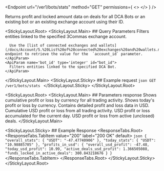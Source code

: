 
<Endpoint
  url="/ver1/bots/stats"
  method="GET"
  permissions={
    <>
      <Permission title="Permission" description="BOTS_READ" />
      <Permission title="Security" description="SIGNED" />
    </>
  }
/>

Returns profit and locked amount data on deals for all DCA Bots or an existing bot or an existing exchange account using their ID.

<StickyLayout.Root>
   <StickyLayout.Main>
    ## Query Parameters
    <ApiParam name='account_id' type='integer' id="account_id">
      Filters entities linked to the specified 3Commas exchange account.
      
      Use the [list of connected exchanges and wallets](/docs/Account/5.%20List%20of%20connected%20exchanges%20and%20wallets.mdx) endpoint to retrieve the value for the  `account_id` parameter.
    </ApiParam>
    <ApiParam name='bot_id' type='integer' id="bot_id">
      Filters entities linked to the specified DCA Bot.
    </ApiParam>
   </StickyLayout.Main>
    <StickyLayout.Sticky>
      ## Example request 
      ```json
      GET /ver1/bots/stats
      ```
      </StickyLayout.Sticky>
</StickyLayout.Root>

<StickyLayout.Root>
  <StickyLayout.Main>
      ## Parameters response 
      <ApiParam name='overall_stats' type='array' id="overall_stats">
      Shows cumulative profit or loss by currency for all trading activity.
      </ApiParam>
      <ApiParam name='today_stats' type='array' id="today_stats">
      Shows today's profit or loss by currency.
      </ApiParam>
      <ApiParam name='profits_in_usd' type='integer' id="profits_in_usd">
          Contains detailed profit and loss data in USD.
          <CollapsibleNestedParams>
            <ApiParam name='overall_usd_profit' type="string" id="overall_usd_profit">
                Cumulative USD profit or loss from all trading activity.
            </ApiParam>
            <ApiParam name='today_usd_profit' type="string" id="today_usd_profit">
                USD profit or loss accumulated for the current day.
            </ApiParam> 
            <ApiParam name='active_deals_usd_profit' type="string" id="active_deals_usd_profit">
                USD profit or loss from active (unclosed) deals.
            </ApiParam> 
        </CollapsibleNestedParams>
      </ApiParam>
  </StickyLayout.Main>

  <StickyLayout.Sticky>
    ## Example Response
    <ResponseTabs.Root>
      <ResponseTabs.TabItem value="200" label="200 OK" default>
            ```json
            {
                "overall_stats": {
                    "USDT": "-47.47740906"
                },
                "today_stats": {
                    "USDT": "10.98885705"
                },
                "profits_in_usd": {
                    "overall_usd_profit": -47.48,
                    "today_usd_profit": 10.99,
                    "active_deals_usd_profit": 1.366505088,
                    "funds_locked_in_active_deals": 300.843218676
                }
            }
            ```
      </ResponseTabs.TabItem>
    </ResponseTabs.Root>
   </StickyLayout.Sticky>
</StickyLayout.Root>

